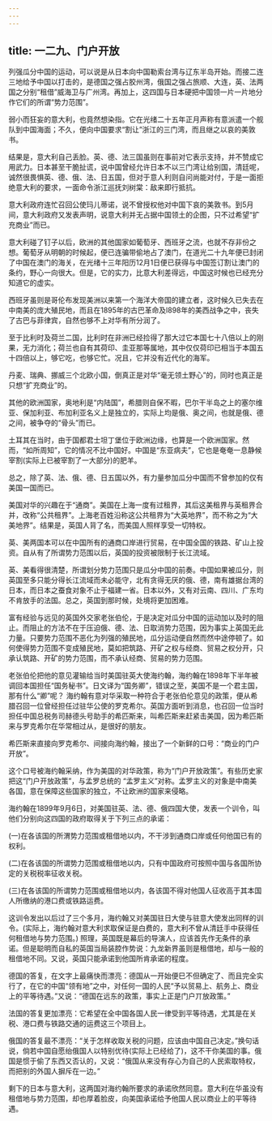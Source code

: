 ```yaml
---
---
---
```

title: 一二九、门户开放
---



列强瓜分中国的运动，可以说是从日本向中国勒索台湾与辽东半岛开始。而接二连三地给予中国以打击的，是德国之强占胶州湾，俄国之强占旅顺、大连，英、法两国之分别“租借”威海卫与广州湾。再加上，这四国与日本硬把中国领一片一片地分作它们的所谓“势力范围”。

弱小而狂妄的意大利，也竟然想染指。它在光绪二十五年正月声称有意派遣一个舰队到中国海面；不久，便向中国要求“割让”浙江的三门湾，而且继之以哀的美敦书。

结果是，意大利自己丢脸。英、德、法三国虽则在事前对它表示支持，并不赞成它用武力。日本甚至干脆扯谎，说中国曾经允许日本不以三门湾让给别国，清廷呢，诚然很畏惧英、德、俄、法、日五国，但对于意人利则自问尚能对付，于是一面拒绝意大利的要求，一面命令浙江巡抚刘树棠：敌来即行抵抗。

意大利政府连忙召回公使玛儿蒂诺，说不曾授权他对中国下哀的美敦书。到5月间，意大利政府又发表声明，说意大利并无占据中国领土的企图，只不过希望“扩充商业”而已。

意大利碰了钉子以后，欧洲的其他国家如葡萄牙、西班牙之流，也就不存非份之想。葡萄牙从明朝的时候起，便已连骗带偷地占了澳门，在道光二十九年便已封闭了中国在澳门的海关，在光绪十三年阳历12月1日便已获得与中国签订割让澳门的条约，野心一向很大。但是，它的实力，比意大利差得远，中国这时候也已经充分知道它的虚实。

西班牙虽则是哥伦布发现美洲以来第一个海洋大帝国的建立者，这时候久已失去在中南美的庞大殖民地，而且在1895年的古巴革命及l898年的美西战争之中，丧失了古巴与菲律宾，自然也够不上对华有所分润了。

至于比利时及荷兰二国，比利时在非洲已经捡得了那大过它本国七十八倍以上的刚果，无力消化；荷兰也自有其荷印、圭亚那等属地，其中仅仅荷印已相当于本国五十四倍以上，够它吃，也够它忙。况且，它并没有近代化的海军。

丹麦、瑞典、挪威三个北欧小国，倒真正是对华“毫无领土野心”的，同时也真正是只想“扩充商业”的。

其他的欧洲国家，奥地利是“内陆国”，希腊则自保不暇，巴尔干半岛之上的塞尔维亚、保加利亚、布加利亚名义上是独立的，实际上均是俄、奥之间，也就是俄、德之间，被争夺的“骨头”而已。

土耳其在当时，由于国都君士坦丁堡位于欧洲边缘，也算是一个欧洲国家。然而，“如所周知”，它的情况不比中国好。中国是“东亚病夫”，它也是奄奄一息静候宰割(实际上已被宰割了一大部分)的肥羊。

总之，除了英、法、俄、德、日五国以外，有力量参加瓜分中国而不曾参加的仅有美国一国而已。

美国对华的兴趣在于“通商”。美国在上海一度有过租界，其后这美租界与英租界合并，改称“公共租界”。上海老百姓沿称这公共租界为“大英地界”，而不称之为“大美地界”。结果是，英国人背了名，而美国人照样享受一切特权。

英、美两国本可以在中国所有的通商口岸进行贸易，在中国全国的铁路、矿山上投资。自从有了所谓势力范围以后，英国的投资被限制于长江流域。

英、美看得很清楚，所谓划分势力范围只是瓜分中国的前奏。中国如果被瓜分，则英国至多只能分得长江流域而未必能守，北有贪得无厌的俄、德，南有雄据台湾的日本，而日本之蚕食对象不止于福建一省。日本以外，又有对云南、四川、广东均不肯放手的法国。总之，英国到那时候，处境将更加困难。

富有经验与远见的英国外交家老张伯伦，于是决定对瓜分中国的运动加以及时的阻止。而阻止的方法不在于压迫俄、德、法、日取消势力范围，因为事实上英国无此力量。只要势力范围不恶化为列强的殖民地，瓜分运动便自然而然中途停顿了。如何使得势力范围不变成殖民地，莫如把筑路、开矿之权与经商、贸易之权分开，只承认筑路、开矿的势力范围，而不承认经商、贸易的势力范围。

老张伯伦把他的意见灌输给当时美国驻英大使海约翰，海约翰在1898年下半年被调回本国担任“国务秘书”。日文译为“国务卿”，错误之至，美国不是一个君主国，那有什么“卿”呢？ 海约翰有意对华采取一种符合于老张伯伦意见的政策，便从希腊召回一位曾经担任过驻华公使的罗克希尔。英国方面听到消息，也召回一位当时担任中国总税务司赫德头号助手的希匹斯来，叫希匹斯来赶紧击美国，因为希匹斯来与罗克希尔在华常相过从，是很好的朋友。

希匹斯来直接向罗克希尔、间接向海约翰，接出了一个新鲜的口号：“商业的门户开放”。

这个口号被海约翰采纳，作为美国的对华政策，称为“门户开放政策”。有些历史家把这“门户开放政策”，与孟罗总统的 “孟罗主义”对称。孟罗主义的对象是中南美各国，意在保障这些国家的独立，不让欧洲的国家来侵略。

海约翰在1899年9月6日，对美国驻英、法、德、俄四国大使，发表一个训令，叫他们分别向这四国的政府取得关于下列三点的承诺：

(一)在各该国的所渭势力范围或租借地以内，不干涉到通商口岸或任何他国已有的权利。

(二)在各该国的所谓势力范围或租借地以内，只有中国政府可按照中国与各国所协定的关税税率征收关税。

(三)在各该国的所谓势力范围或租借地以内，各该国不得对他国人征收高于其本国人所缴纳的港口费或铁路运费。

这训令发出以后过了三个多月，海约翰又对美国驻日大使与驻意大使发出同样的训令。(实际上，海约翰对意大利求取保证是白费的，意大利不曾从清廷手中获得任何租借地与势力范围。) 照理，英国既是幕后的导演人，应该首先作无条件的承诺。但是聪明而自私的英国当局装腔作势说：九龙新界虽则是租借地，却与一般的租借地不同。又说，英国只能承诺到他国所肯承诺的程度。

德国的答复，在文字上最痛快而漂亮：德国从一开始便巳不但确定了、而且完全实行了，在它的中国“领有地”之中，对任何一国的人民“予以贸易上、航务上、商业上的平等待遇。”又说：“德国在远东的政策，事实上正是门户丌放政策。”

法国的答复更加漂亮：它希望在全中国各国人民一律受到平等待遇，尤其是在关税、港口费与铁路交通的运费这三个项目上。

俄国的答复最不漂亮：“关于怎样收取关税的问题，应该由中国自己决定。”换句话说，倘若中国自愿绐俄国人以特别优待(实际上已经给了)，这不干你美国的事。俄国是惯于偷了东西又否认的，又说：“俄国从来没有存心为自己的人民索取特权，而把别的外国人摒斥在一边。”

剩下的日本与意大利，这两国对海约翰所要求的承诺欣然同意。意大利在华虽没有租借地与势力范围，却也厚着脸皮，向美国承诺给予他国人民以商业上的平等待遇。
